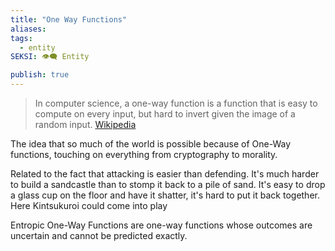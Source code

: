 ```yaml
---
title: "One Way Functions"
aliases: 
tags:
  - entity
SEKSI: 👁️‍🗨️ Entity

publish: true
---
```



> In computer science, a one-way function is a function that is easy to compute on every input, but hard to invert given the image of a random input.
> [Wikipedia](https://en.wikipedia.org/wiki/One-way_function)

The idea that so much of the world is possible because of One-Way functions, touching on everything from cryptography to morality. 

Related to the fact that attacking is easier than defending. It's much harder to build a sandcastle than to stomp it back to a pile of sand. It's easy to drop a glass cup on the floor and have it shatter, it's hard to put it back together. Here Kintsukuroi could come into play

Entropic One-Way Functions are one-way functions whose outcomes are uncertain and cannot be predicted exactly.
